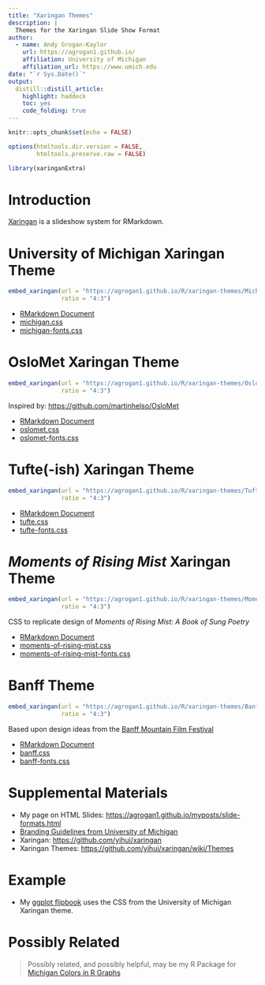 ```yaml
---
title: "Xaringan Themes"
description: |
  Themes for the Xaringan Slide Show Format
author:
  - name: Andy Grogan-Kaylor 
    url: https://agrogan1.github.io/
    affiliation: University of Michigan
    affiliation_url: https://www.umich.edu
date: "`r Sys.Date()`"
output: 
  distill::distill_article:
    highlight: haddock
    toc: yes
    code_folding: true
---
```


```r

knitr::opts_chunk$set(echo = FALSE)

options(htmltools.dir.version = FALSE, 
        htmltools.preserve.raw = FALSE)

library(xaringanExtra)

```

# Introduction

[Xaringan](https://github.com/yihui/xaringan) is a slideshow system for RMarkdown.

# University of Michigan Xaringan Theme

```r

embed_xaringan(url = "https://agrogan1.github.io/R/xaringan-themes/MichiganTest.html",
               ratio = "4:3")

```

* [RMarkdown Document](https://github.com/agrogan1/R/blob/master/xaringan-themes/MichiganTest.Rmd)
* [michigan.css](https://github.com/agrogan1/R/blob/master/xaringan-themes/michigan.css)
* [michigan-fonts.css](https://github.com/agrogan1/R/blob/master/xaringan-themes/michigan-fonts.css)

# OsloMet Xaringan Theme

```r

embed_xaringan(url = "https://agrogan1.github.io/R/xaringan-themes/OsloMetTest.html",
               ratio = "4:3")

```

Inspired by: [https://github.com/martinhelso/OsloMet](https://github.com/martinhelso/OsloMet)

* [RMarkdown Document](https://github.com/agrogan1/R/blob/master/xaringan-themes/OsloMetTest.Rmd)
* [oslomet.css](https://github.com/agrogan1/R/blob/master/xaringan-themes/oslomet.css)
* [oslomet-fonts.css](https://github.com/agrogan1/R/blob/master/xaringan-themes/oslomet-fonts.css)

# Tufte(-ish) Xaringan Theme

```r

embed_xaringan(url = "https://agrogan1.github.io/R/xaringan-themes/TufteTest.html",
               ratio = "4:3")

```

* [RMarkdown Document](https://github.com/agrogan1/R/blob/master/xaringan-themes/TufteTest.Rmd)
* [tufte.css](https://github.com/agrogan1/R/blob/master/xaringan-themes/tufte.css)
* [tufte-fonts.css](https://github.com/agrogan1/R/blob/master/xaringan-themes/tufte-fonts.css)

# *Moments of Rising Mist* Xaringan Theme

```r

embed_xaringan(url = "https://agrogan1.github.io/R/xaringan-themes/Moments-Of-Rising-Mist.html",
               ratio = "4:3")

```

CSS to replicate design of *Moments of Rising Mist: A Book of Sung Poetry*

* [RMarkdown Document](https://github.com/agrogan1/R/blob/master/xaringan-themes/Moments-Of-Rising-Mist.Rmd)
* [moments-of-rising-mist.css](https://github.com/agrogan1/R/blob/master/xaringan-themes/moments-of-rising-mist.css)
* [moments-of-rising-mist-fonts.css](https://github.com/agrogan1/R/blob/master/xaringan-themes/moments-of-rising-mist-fonts.css)

# Banff Theme

```r

embed_xaringan(url = "https://agrogan1.github.io/R/xaringan-themes/BanffTest.html",
               ratio = "4:3")

```

Based upon design ideas from the [Banff Mountain Film Festival](https://www.banffcentre.ca/banffmountainfestival/tour)

* [RMarkdown Document](https://github.com/agrogan1/R/blob/master/xaringan-themes/BanffTest.Rmd)
* [banff.css](https://github.com/agrogan1/R/blob/master/xaringan-themes/banff.css)
* [banff-fonts.css](https://github.com/agrogan1/R/blob/master/xaringan-themes/banff-fonts.css)

# Supplemental Materials

* My page on HTML Slides: [https://agrogan1.github.io/myposts/slide-formats.html](https://agrogan1.github.io/myposts/slide-formats.html)
* [Branding Guidelines from University of Michigan](https://brand.umich.edu/)
* Xaringan: [https://github.com/yihui/xaringan](https://github.com/yihui/xaringan)
* Xaringan Themes: [https://github.com/yihui/xaringan/wiki/Themes](https://github.com/yihui/xaringan/wiki/Themes)

# Example

* My [ggplot flipbook](../ggplot-flipbook/ggplot-flipbook.html) uses the  CSS from the University of Michigan Xaringan theme.

# Possibly Related

> Possibly related, and possibly helpful, may be my R Package for [Michigan Colors in R Graphs](https://agrogan1.github.io/michigancolors/)







